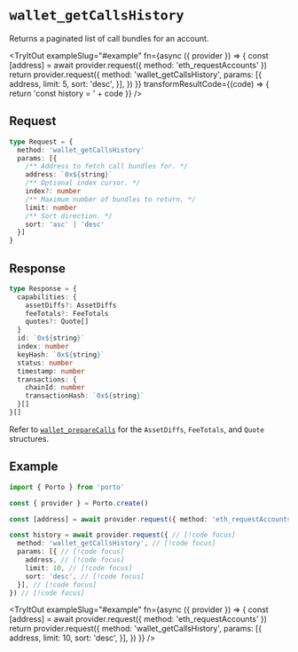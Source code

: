 
# `wallet_getCallsHistory`

Returns a paginated list of call bundles for an account.

<TryItOut
  exampleSlug="#example"
  fn={async ({ provider }) => {
    const [address] = await provider.request({ method: 'eth_requestAccounts' })
    return provider.request({
      method: 'wallet_getCallsHistory',
      params: [{
        address,
        limit: 5,
        sort: 'desc',
      }],
    })
  }}
  transformResultCode={(code) => {
    return 'const history = ' + code
  }}
/>

## Request

```ts
type Request = {
  method: 'wallet_getCallsHistory'
  params: [{
    /** Address to fetch call bundles for. */
    address: `0x${string}`
    /** Optional index cursor. */
    index?: number
    /** Maximum number of bundles to return. */
    limit: number
    /** Sort direction. */
    sort: 'asc' | 'desc'
  }]
}
```

## Response

```ts
type Response = {
  capabilities: {
    assetDiffs?: AssetDiffs
    feeTotals?: FeeTotals
    quotes?: Quote[]
  }
  id: `0x${string}`
  index: number
  keyHash: `0x${string}`
  status: number
  timestamp: number
  transactions: {
    chainId: number
    transactionHash: `0x${string}`
  }[]
}[]
```

Refer to [`wallet_prepareCalls`](/sdk/rpc/wallet_prepareCalls#response) for the `AssetDiffs`, `FeeTotals`, and `Quote` structures.

## Example

```ts twoslash
import { Porto } from 'porto'

const { provider } = Porto.create()

const [address] = await provider.request({ method: 'eth_requestAccounts' })

const history = await provider.request({ // [!code focus]
  method: 'wallet_getCallsHistory', // [!code focus]
  params: [{ // [!code focus]
    address, // [!code focus]
    limit: 10, // [!code focus]
    sort: 'desc', // [!code focus]
  }], // [!code focus]
}) // [!code focus]
```

<TryItOut
  exampleSlug="#example"
  fn={async ({ provider }) => {
    const [address] = await provider.request({ method: 'eth_requestAccounts' })
    return provider.request({
      method: 'wallet_getCallsHistory',
      params: [{
        address,
        limit: 10,
        sort: 'desc',
      }],
    })
  }}
/>
